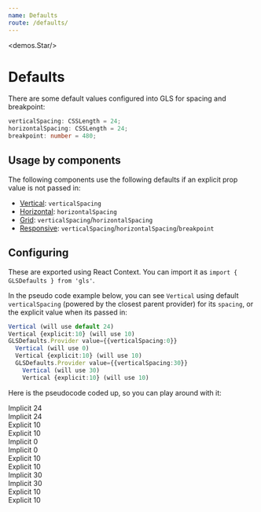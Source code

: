 ```yaml
---
name: Defaults
route: /defaults/
---
```



<demos.Star/>

# Defaults

There are some default values configured into GLS for spacing and breakpoint: 

```ts
verticalSpacing: CSSLength = 24;
horizontalSpacing: CSSLength = 24;
breakpoint: number = 480;
```

## Usage by components

The following components use the following defaults if an explicit prop value is not passed in:

* [Vertical][vertical]: `verticalSpacing`
* [Horizontal][horizontal]: `horizontalSpacing`
* [Grid][grid]: `verticalSpacing`/`horizontalSpacing`
* [Responsive][responsive]: `verticalSpacing`/`horizontalSpacing`/`breakpoint`

## Configuring
These are exported using React Context. You can import it as `import { GLSDefaults } from 'gls'`.

In the pseudo code example below, you can see `Vertical` using default `verticalSpacing` (powered by the closest parent provider) for its `spacing`, or the explicit value when its passed in:

```ts
Vertical (will use default 24)
Vertical {explicit:10} (will use 10)
GLSDefaults.Provider value={{verticalSpacing:0}}
  Vertical (will use 0)
  Vertical {explicit:10} (will use 10)
  GLSDefaults.Provider value={{verticalSpacing:30}}
    Vertical (will use 30)
    Vertical {explicit:10} (will use 10)
```

Here is the pseudocode coded up, so you can play around with it:

<Playground>
  <Vertical style={{border:'5px solid black'}}>
    <div style={{backgroundColor: "lightskyblue"}}>Implicit 24</div>
    <div style={{backgroundColor: "lightpink"}}>Implicit 24</div>
  </Vertical>
  <Vertical spacing={10} style={{border:'5px solid black'}}>
    <div style={{backgroundColor: "lightskyblue"}}>Explicit 10</div>
    <div style={{backgroundColor: "lightpink"}}>Explicit 10</div>
  </Vertical>
  <GLSDefaults.Provider value={{verticalSpacing:0}}>
    <Vertical style={{border:'5px solid black'}}>
      <div style={{backgroundColor: "lightskyblue"}}>Implicit 0</div>
      <div style={{backgroundColor: "lightpink"}}>Implicit 0</div>
    </Vertical>
    <Vertical spacing={10} style={{border:'5px solid black'}}>
      <div style={{backgroundColor: "lightskyblue"}}>Explicit 10</div>
      <div style={{backgroundColor: "lightpink"}}>Explicit 10</div>
    </Vertical>
    <GLSDefaults.Provider value={{verticalSpacing:30}}>
      <Vertical style={{border:'5px solid black'}}>
        <div style={{backgroundColor: "lightskyblue"}}>Implicit 30</div>
        <div style={{backgroundColor: "lightpink"}}>Implicit 30</div>
      </Vertical>
      <Vertical spacing={10} style={{border:'5px solid black'}}>
        <div style={{backgroundColor: "lightskyblue"}}>Explicit 10</div>
        <div style={{backgroundColor: "lightpink"}}>Explicit 10</div>
      </Vertical>
    </GLSDefaults.Provider>
  </GLSDefaults.Provider>
</Playground>


[vertical]:../vertical/
[horizontal]:../horizontal/
[grid]:../grid/
[responsive]:../responsive/
